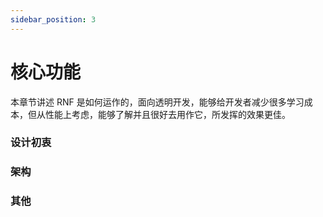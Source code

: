 ```yaml
---
sidebar_position: 3
---
```


# 核心功能


本章节讲述 RNF 是如何运作的，面向透明开发，能够给开发者减少很多学习成本，但从性能上考虑，能够了解并且很好去用作它，所发挥的效果更佳。


### 设计初衷


### 架构

### 其他




